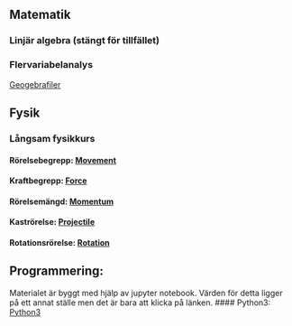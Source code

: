 

## Matematik
###   Linjär algebra (stängt för tillfället)
####   <!--  Bok i linjär algebra:  [Bok](cognitrap.github.io/Matematik/Linjär_Algebra/bok.pdf) -->


####     <!-- Resurs till Bok: [Del2](cognitrap.github.io/Matematik/Linjär_Algebra/Del2.pdf) -->


###   Flervariabelanalys

[Geogebrafiler](cognitrap.github.io/Matematik/Flervariabelanalys/Geogebrafiler/ggbfiler.Rmd)


#### <!-- -->



## Fysik
###    Långsam fysikkurs
#### Rörelsebegrepp: [Movement](cognitrap.github.io/Fysik/LångsamFysikkurs/Movement.pdf)

#### Kraftbegrepp: [Force](cognitrap.github.io/Fysik/LångsamFysikkurs/Force.pdf)

#### Rörelsemängd: [Momentum](cognitrap.github.io/Fysik/LångsamFysikkurs/Momentum.pdf)

#### Kaströrelse: [Projectile](cognitrap.github.io/Fysik/LångsamFysikkurs/Projectile.pdf)

#### Rotationsrörelse: [Rotation](cognitrap.github.io/Fysik/LångsamFysikkurs/Rotation.pdf)


#### <!-- -->
#### <!-- -->
## Programmering:

Materialet är byggt med hjälp av jupyter notebook. Värden för detta ligger på ett annat ställe men det är bara att klicka på länken. 
#### Python3: [Python3]( https://mybinder.org/v2/gh/cognitrap/progr/master?filepath=index.ipynb)
